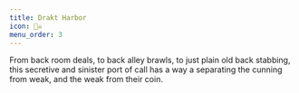 ```yaml
---
title: Drakt Harbor
icon: 🏴‍☠️
menu_order: 3
---
```


From back room deals, to back alley brawls, to just plain old back stabbing, this secretive and sinister port of call has a way a separating the cunning from weak, and the weak from their coin.
